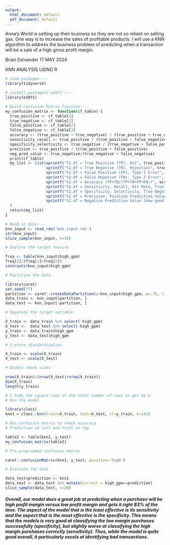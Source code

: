 ---
output:
  html_document: default
  pdf_document: default
---
############ Anna's World is setting up their business so they are not so reliant on selling gas. One way is to increase the sales of profitable products. I will use a KNN algorithm to address the business problem of predicting when a transaction will be a sale of a high gross profit margin.##########

######## Brian Estvander 17 MAY 2024 #######
######## KNN ANALYSIS USING R ##########

```{r}
# Load packages----
library(tidyverse)

# install.packages('e1071')----
library(e1071)

# Build Confusion Matrix Function----
my_confusion_matrix <- function(cf_table) {
  true_positive <- cf_table[4]
  true_negative <- cf_table[1]
  false_positive <- cf_table[2]
  false_negative <- cf_table[3]
  accuracy <- (true_positive + true_negative) / (true_positive + true_negative + false_positive + false_negative)
  sensitivity_recall <- true_positive / (true_positive + false_negative) 
  specificity_selectivity <- true_negative / (true_negative + false_positive)
  precision <- true_positive / (true_positive + false_positive) 
  neg_pred_value <- true_negative/(true_negative + false_negative)
  print(cf_table)
  my_list <- list(sprintf("%1.0f = True Positive (TP), Hit", true_positive),
                  sprintf("%1.0f = True Negative (TN), Rejection", true_negative),
                  sprintf("%1.0f = False Positive (FP), Type 1 Error", false_positive),
                  sprintf("%1.0f = False Negative (FN), Type 2 Error", false_negative),
                  sprintf("%1.4f = Accuracy (TP+TN/(TP+TN+FP+FN))", accuracy), 
                  sprintf("%1.4f = Sensitivity, Recall, Hit Rate, True Positive Rate (How many positives did the model get right? TP/(TP+FN))", sensitivity_recall),
                  sprintf("%1.4f = Specificity, Selectivity, True Negative Rate (How many negatives did the model get right? TN/(TN+FP))", specificity_selectivity),                   
                  sprintf("%1.4f = Precision, Positive Predictive Value (How good are the model's positive predictions? TP/(TP+FP))", precision),
                  sprintf("%1.4f = Negative Predictive Value (How good are the model's negative predictions? TN/(TN+FN)", neg_pred_value)
  )
  return(my_list)
}
```
```{r}
# Read in data----
knn_input <- read_rds('knn_input.rds')
str(knn_input)
slice_sample(knn_input, n=10)
```
```{r}
# Explore the target feature

freq <- table(knn_input$high_gpm)
freq[2]/(freq[1]+freq[2])
contrasts(knn_input$high_gpm)
```
```{r}
# Partition the data

library(caret)
set.seed(77)
partition <- caret::createDataPartition(y=knn_input$high_gpm, p=.75, list=FALSE)
data_train <- knn_input[partition, ]
data_test <- knn_input[-partition, ]
```
```{r}
# Separate the target variable

X_train <- data_train %>% select(-high_gpm)
X_test <-  data_test %>% select(-high_gpm) 
y_train <- data_train$high_gpm
y_test <- data_test$high_gpm
```

```{r}
# z-score standardization

X_train <- scale(X_train)
X_test <- scale(X_test)
```

```{r}
# Double check sizes

nrow(X_train)/(nrow(X_test)+nrow(X_train))
dim(X_train)
length(y_train)
```
```{r}
# I took the square root of the total number of rows to get my k.
# Run the model

library(class)
knn1 = class::knn(train=X_train, test=X_test, cl=y_train, k=141)
```

```{r}
# Run Confusion matrix to check accuracy
# Prediction on left and truth on top

table2 <- table(knn1, y_test) 
my_confusion_matrix(table2)
```
```{r}
# Pre-programmed confusion matrix

caret::confusionMatrix(knn1, y_test, positive='high')
```
```{r}
# Evaluate the data

data_test$prediction <- knn1
data_test <- data_test %>% mutate(correct = high_gpm==prediction)
slice_sample(data_test, n=20)
```
##### Overall, our model does a great job at predicting when a purchase will be high profit margin versus low profit margin and gets it right 83% of the time. The aspect of the model that is the least effective is its sensitivity and the aspect that is the most effective is the specificity. This means that the models is very good at classifying the low margin purchases successfully (specificity), but slightly worse at classifying the high margin purchases correctly (sensitivity). Thus, while the model is quite good overall, it particularly excels at identifying bad transactions. #####
